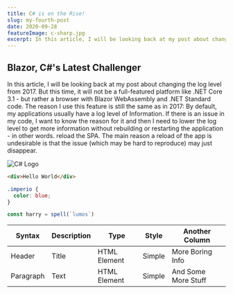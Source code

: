 ```yaml
---
title: C# is on the Rise!
slug: my-fourth-post
date: 2020-09-28
featureImage: c-sharp.jpg
excerpt: In this article, I will be looking back at my post about changing the log level from 2017. But this time, it will not be...
---
```


## Blazor, C#'s Latest Challenger

In this article, I will be looking back at my post about changing the log level from 2017. But this time, it will not be a full-featured platform like .NET Core 3.1 - but rather a browser with Blazor WebAssembly and .NET Standard code. The reason I use this feature is still the same as in 2017: By default, my applications usually have a log level of Information. If there is an issue in my code, I want to know the reason for it and then I need to lower the log level to get more information without rebuilding or restarting the application - in other words. reload the SPA. The main reason a reload of the app is undesirable is that the issue (which may be hard to reproduce) may just disappear.


![C# Logo](c-sharp.jpg)

```html
<div>Hello World</div>
```

```css
.imperio {
  color: blue;
}
```

```js
const harry = spell(`lumos`)
```

| Syntax    | Description | Type         | Style  | Another Column      |
| --------- | ----------- | ------------ | ------ | ------------------- |
| Header    | Title       | HTML Element | Simple | More Boring Info    |
| Paragraph | Text        | HTML Element | Simple | And Some More Stuff |
